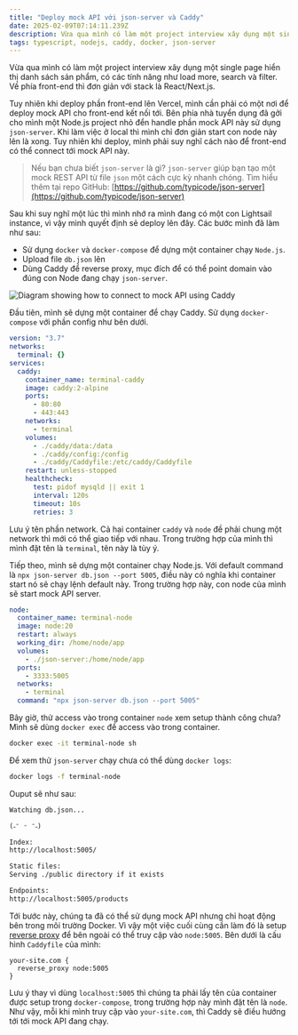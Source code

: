```yaml
---
title: "Deploy mock API với json-server và Caddy"
date: 2025-02-09T07:14:11.239Z
description: Vừa qua mình có làm một project interview xây dụng một single page hiển thị danh sách sản phẩm, có các tính năng như load more, search và filter. Về phía front-end thì đơn giản với stack là React/Next.js. 
tags: typescript, nodejs, caddy, docker, json-server
---
```


Vừa qua mình có làm một project interview xây dụng một single page hiển thị danh sách sản phẩm, có các tính năng như load more, search và filter. Về phía front-end thì đơn giản với stack là React/Next.js. 

Tuy nhiên khi deploy phần front-end lên Vercel, mình cần phải có một nơi để deploy mock API cho front-end kết nối tới. Bên phía nhà tuyển dụng đã gởi cho mình một Node.js project nhỏ đển handle phần mock API này sử dụng `json-server`. Khi làm việc ở local thì mình chỉ đơn giản start con node này lên là xong. Tuy nhiên khi deploy, mình phải suy nghĩ cách nào để front-end có thể connect tới mock API này.

> Nếu bạn chưa biết `json-server` là gì? `json-server` giúp bạn tạo một mock REST API từ file `json` một cách cực kỳ nhanh chóng. Tìm hiểu thêm tại repo GitHub: [https://github.com/typicode/json-server](https://github.com/typicode/json-server)


Sau khi suy nghĩ một lúc thì mình nhớ ra mình đang có một con Lightsail instance, vì vậy mình quyết định sẻ deploy lên đây. Các bước mình đã làm như sau:

- Sử dụng `docker` và `docker-compose` để dựng một container chạy `Node.js`.
- Upload file `db.json` lên
- Dùng Caddy để reverse proxy, mục đích để có thể point domain vào đúng con Node đang chạy `json-server`.

<Image src='/img/caddy-json-server-diagram.webp' alt='Diagram showing how to connect to mock API using Caddy' />

Đầu tiên, mình sẽ dựng một container để chạy Caddy. Sử dụng `docker-compose` với phần config như bên dưới.


```yml showLineNumbers
version: "3.7"
networks:
  terminal: {}
services:
  caddy:
    container_name: terminal-caddy
    image: caddy:2-alpine
    ports:
      - 80:80
      - 443:443
    networks:
      - terminal
    volumes:
      - ./caddy/data:/data
      - ./caddy/config:/config
      - ./caddy/Caddyfile:/etc/caddy/Caddyfile
    restart: unless-stopped
    healthcheck:
      test: pidof mysqld || exit 1
      interval: 120s
      timeout: 10s
      retries: 3
```

Lưu ý tên phần network. Cả hai container `caddy` và `node` đề phải chung một network thì mới có thể giao tiếp với nhau. Trong trường hợp của mình thì mình đặt tên là `terminal`, tên này là tùy ý.

Tiếp theo, mình sẽ dựng một container chạy Node.js. Với default command là `npx json-server db.json --port 5005`, điều này có nghĩa khi container start nó sẽ chạy lệnh default này. Trong trường hợp này, con node của mình sẽ start mock API server.

```yml showLineNumbers
node:
  container_name: terminal-node
  image: node:20
  restart: always
  working_dir: /home/node/app
  volumes:
    - ./json-server:/home/node/app
  ports:
    - 3333:5005
  networks:
    - terminal
  command: "npx json-server db.json --port 5005"

```

Bây giờ, thử access vào trong container `node` xem setup thành công chưa? Mình sẽ dùng `docker exec` để access vào trong container.

```bash
docker exec -it terminal-node sh
```

Để xem thử `json-server` chạy chưa có thể dùng `docker logs`:

```bash
docker logs -f terminal-node
```

Ouput sẽ như sau:

```markdown
Watching db.json...

(˶ᵔ ᵕ ᵔ˶)

Index:
http://localhost:5005/

Static files:
Serving ./public directory if it exists

Endpoints:
http://localhost:5005/products
```

Tới bước này, chúng ta đã có thể sử dụng mock API nhưng chỉ hoạt động bên trong môi trường Docker. Vì vậy một việc cuối cùng cần làm đó là setup [reverse proxy](https://caddyserver.com/docs/quick-starts/reverse-proxy) để bên ngoài có thể truy cập vào `node:5005`. Bên dưới là cấu hình `Caddyfile` của mình:

```caddyfile showLineNumbers
your-site.com {
  reverse_proxy node:5005
}
```

Lưu ý thay vì dùng `localhost:5005` thì chúng ta phải lấy tên của container được setup trong `docker-compose`, trong trường hợp này mình đặt tên là `node`. Như vậy, mỗi khi mình truy cập vào `your-site.com`, thì Caddy sẽ điều hướng tới tới mock API đang chạy.
